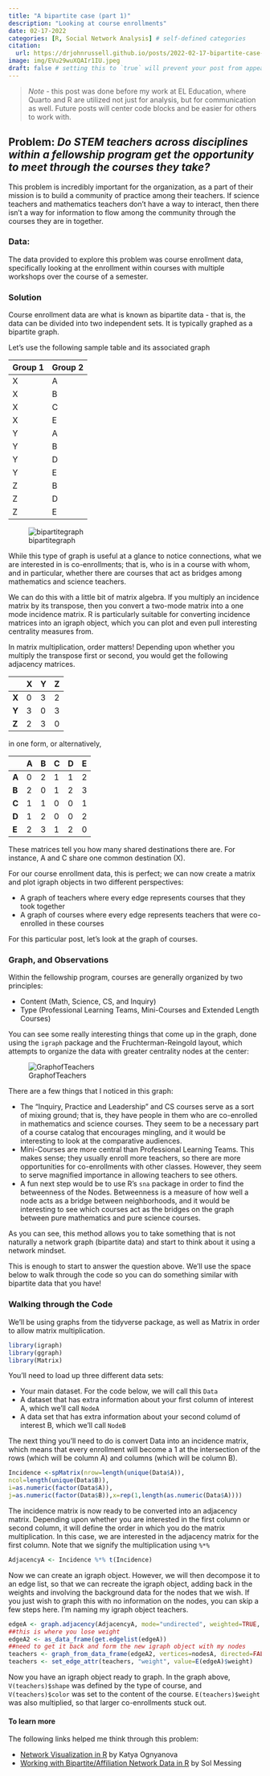 ```yaml
---
title: "A bipartite case (part 1)"
description: "Looking at course enrollments"
date: 02-17-2022
categories: [R, Social Network Analysis] # self-defined categories
citation: 
  url: https://drjohnrussell.github.io/posts/2022-02-17-bipartite-case-i/ 
image: img/EVu29wuXQAIr1IU.jpeg
draft: false # setting this to `true` will prevent your post from appearing on your listing page until you're ready!
---
```


> *Note* - this post was done before my work at EL Education, where Quarto and R are utilized not just for analysis, but for communication as well. Future posts will center code blocks and be easier for others to work with.

## Problem: *Do STEM teachers across disciplines within a fellowship program get the opportunity to meet through the courses they take?*

This problem is incredibly important for the organization, as a part of their mission is to build a community of practice among their teachers. If science teachers and mathematics teachers don't have a way to interact, then there isn't a way for information to flow among the community through the courses they are in together.

### Data:

The data provided to explore this problem was course enrollment data, specifically looking at the enrollment within courses with multiple workshops over the course of a semester.

### Solution

Course enrollment data are what is known as bipartite data - that is, the data can be divided into two independent sets. It is typically graphed as a bipartite graph.

Let's use the following sample table and its associated graph

| Group 1 | Group 2 |
|---------|---------|
| X       | A       |
| X       | B       |
| X       | C       |
| X       | E       |
| Y       | A       |
| Y       | B       |
| Y       | D       |
| Y       | E       |
| Z       | B       |
| Z       | D       |
| Z       | E       |

![bipartitegraph](img/bipartiteRplot.jpeg)

While this type of graph is useful at a glance to notice connections, what we are interested in is co-enrollments; that is, who is in a course with whom, and in particular, whether there are courses that act as bridges among mathematics and science teachers.

We can do this with a little bit of matrix algebra. If you multiply an incidence matrix by its transpose, then you convert a two-mode matrix into a one mode incidence matrix. R is particularly suitable for converting incidence matrices into an igraph object, which you can plot and even pull interesting centrality measures from.

In matrix multiplication, order matters! Depending upon whether you multiply the transpose first or second, you would get the following adjacency matrices.

|       | X   | Y   | Z   |
|-------|-----|-----|-----|
| **X** | 0   | 3   | 2   |
| **Y** | 3   | 0   | 3   |
| **Z** | 2   | 3   | 0   |

in one form, or alternatively,

|       | A   | B   | C   | D   | E   |
|-------|-----|-----|-----|-----|-----|
| **A** | 0   | 2   | 1   | 1   | 2   |
| **B** | 2   | 0   | 1   | 2   | 3   |
| **C** | 1   | 1   | 0   | 0   | 1   |
| **D** | 1   | 2   | 0   | 0   | 2   |
| **E** | 2   | 3   | 1   | 2   | 0   |

These matrices tell you how many shared destinations there are. For instance, A and C share one common destination (X).

For our course enrollment data, this is perfect; we can now create a matrix and plot igraph objects in two different perspectives:

-   A graph of teachers where every edge represents courses that they took together
-   A graph of courses where every edge represents teachers that were co-enrolled in these courses

For this particular post, let's look at the graph of courses.

### Graph, and Observations

Within the fellowship program, courses are generally organized by two principles:

-   Content (Math, Science, CS, and Inquiry)
-   Type (Professional Learning Teams, Mini-Courses and Extended Length Courses)

You can see some really interesting things that come up in the graph, done using the `igraph` package and the Fruchterman-Reingold layout, which attempts to organize the data with greater centrality nodes at the center:

![GraphofTeachers](img/EVu29wuXQAIr1IU.jpeg)

There are a few things that I noticed in this graph:

-   The "Inquiry, Practice and Leadership" and CS courses serve as a sort of mixing ground; that is, they have people in them who are co-enrolled in mathematics and science courses. They seem to be a necessary part of a course catalog that encourages mingling, and it would be interesting to look at the comparative audiences.
-   Mini-Courses are more central than Professional Learning Teams. This makes sense; they usually enroll more teachers, so there are more opportunities for co-enrollments with other classes. However, they seem to serve magnified importance in allowing teachers to see others.
-   A fun next step would be to use R's `sna` package in order to find the betweenness of the Nodes. Betweenness is a measure of how well a node acts as a bridge between neighborhoods, and it would be interesting to see which courses act as the bridges on the graph between pure mathematics and pure science courses.

As you can see, this method allows you to take something that is not naturally a network graph (bipartite data) and start to think about it using a network mindset.

This is enough to start to answer the question above. We'll use the space below to walk through the code so you can do something similar with bipartite data that you have!

### Walking through the Code

We'll be using graphs from the tidyverse package, as well as Matrix in order to allow matrix multiplication.

``` r
library(igraph)
library(ggraph)
library(Matrix)
```

You'll need to load up three different data sets:

-   Your main dataset. For the code below, we will call this `Data`
-   A dataset that has extra information about your first column of interest A, which we'll call `NodeA`
-   A data set that has extra information about your second columd of interest B, which we'll call `NodeB`

The next thing you'll need to do is convert Data into an incidence matrix, which means that every enrollment will become a 1 at the intersection of the rows (which will be column A) and columns (which will be column B).

``` r
Incidence <-spMatrix(nrow=length(unique(Data$A)),
ncol=length(unique(Data$B)),
i=as.numeric(factor(Data$A)),
j=as.numeric(factor(Data$B)),x=rep(1,length(as.numeric(Data$A))))
```

The incidence matrix is now ready to be converted into an adjacency matrix. Depending upon whether you are interested in the first column or second column, it will define the order in which you do the matrix multiplication. In this case, we are interested in the adjacency matrix for the first column. Note that we signify the multiplication using `%*%`

``` r
AdjacencyA <- Incidence %*% t(Incidence)
```

Now we can create an igraph object. However, we will then decompose it to an edge list, so that we can recreate the igraph object, adding back in the weights and involving the background data for the nodes that we wish. If you just wish to graph this with no information on the nodes, you can skip a few steps here. I'm naming my igraph object teachers.

``` r
edgeA <- graph.adjacency(AdjacencyA, mode="undirected", weighted=TRUE, diag=FALSE)
##this is where you lose weight
edgeA2 <- as_data_frame(get.edgelist(edgeA))
##need to get it back and form the new igraph object with my nodes
teachers <- graph_from_data_frame(edgeA2, vertices=nodesA, directed=FALSE)
teachers <- set_edge_attr(teachers, "weight", value=E(edgeA)$weight)
```

Now you have an igraph object ready to graph. In the graph above, `V(teachers)$shape` was defined by the type of course, and `V(teachers)$color` was set to the content of the course. `E(teachers)$weight` was also multiplied, so that larger co-enrollments stuck out.

#### To learn more

The following links helped me think through this problem:

-   [Network Visualization in R](https://kateto.net/network-visualization) by Katya Ognyanova
-   [Working with Bipartite/Affiliation Network Data in R](https://solomonmg.github.io/post/working-with-bipartite-affiliation-network-data-in-r/) by Sol Messing
